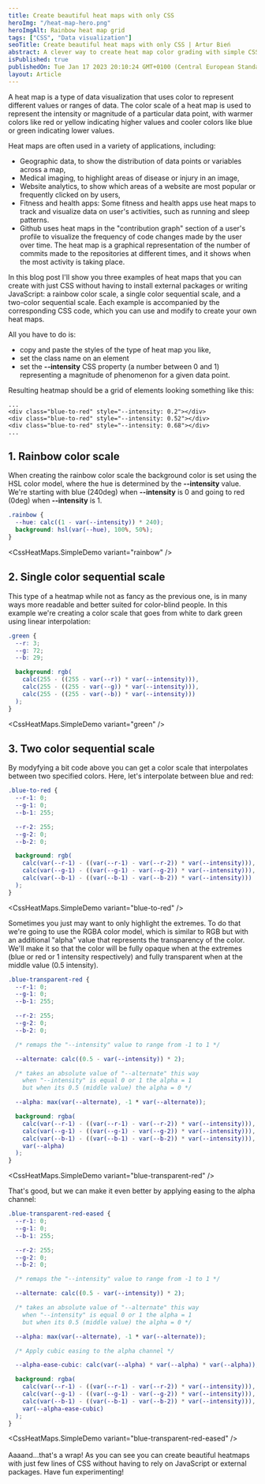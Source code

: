 ```yaml
---
title: Create beautiful heat maps with only CSS
heroImg: "/heat-map-hero.png"
heroImgAlt: Rainbow heat map grid
tags: ["CSS", "Data visualization"]
seoTitle: Create beautiful heat maps with only CSS | Artur Bień
abstract: A clever way to create heat map color grading with simple CSS
isPublished: true
publishedOn: Tue Jan 17 2023 20:10:24 GMT+0100 (Central European Standard Time)
layout: Article
---
```


A heat map is a type of data visualization that uses color to represent
different values or ranges of data. The color scale of a heat map is used
to represent the intensity or magnitude of a particular data point, with
warmer colors like red or yellow indicating higher values and cooler colors
like blue or green indicating lower values.

Heat maps are often used in a variety of applications, including:

- Geographic data, to show the distribution of data points or variables
  across a map,
- Medical imaging, to highlight areas of disease or injury in an image,
- Website analytics, to show which areas of a website are most popular
  or frequently clicked on by users,
- Fitness and health apps: Some fitness and health apps use heat maps
  to track and visualize data on user's activities, such as running and sleep patterns.
- Github uses heat maps in the "contribution graph" section of a user's profile to
  visualize the frequency of code changes made by the user over time. The heat map is
  a graphical representation of the number of commits made to the repositories at different
  times, and it shows when the most activity is taking place.

In this blog post I'll show you three examples of heat maps that you can create with just CSS
without having to install external packages or writing JavaScript:
a rainbow color scale, a single color sequential scale, and a two-color
sequential scale. Each example is accompanied by the corresponding CSS code,
which you can use and modify to create your own heat maps.

All you have to do is:

- copy and paste the styles of the type of heat map you like,
- set the class name on an element
- set the **--intensity** CSS property (a number between 0 and 1) representing
  a magnitude of phenomenon for a given data point.

Resulting heatmap should be a grid of elements looking something like this:

```
...
<div class="blue-to-red" style="--intensity: 0.2"></div>
<div class="blue-to-red" style="--intensity: 0.52"></div>
<div class="blue-to-red" style="--intensity: 0.68"></div>
...
```

## 1. Rainbow color scale

When creating the rainbow color scale the background color is set using
the HSL color model, where the hue is determined by the **--intensity** value.
We're starting with blue (240deg) when **--intensity** is 0 and going
to red (0deg) when **--intensity** is 1.

```css
.rainbow {
  --hue: calc((1 - var(--intensity)) * 240);
  background: hsl(var(--hue), 100%, 50%);
}
```

<CssHeatMaps.SimpleDemo variant="rainbow" />

## 2. Single color sequential scale

This type of a heatmap while not as fancy as the previous one,
is in many ways more readable and better suited for color-blind people.
In this example we're creating a color scale that goes from white to dark green
using linear interpolation:

```css
.green {
  --r: 3;
  --g: 72;
  --b: 29;

  background: rgb(
    calc(255 - ((255 - var(--r)) * var(--intensity))),
    calc(255 - ((255 - var(--g)) * var(--intensity))),
    calc(255 - ((255 - var(--b)) * var(--intensity)))
  );
}
```

<CssHeatMaps.SimpleDemo variant="green" />

## 3. Two color sequential scale

By modyfying a bit code above you can get a color scale that interpolates between
two specified colors. Here, let's interpolate between blue and red:

```css
.blue-to-red {
  --r-1: 0;
  --g-1: 0;
  --b-1: 255;

  --r-2: 255;
  --g-2: 0;
  --b-2: 0;

  background: rgb(
    calc(var(--r-1) - ((var(--r-1) - var(--r-2)) * var(--intensity))),
    calc(var(--g-1) - ((var(--g-1) - var(--g-2)) * var(--intensity))),
    calc(var(--b-1) - ((var(--b-1) - var(--b-2)) * var(--intensity)))
  );
}
```

<CssHeatMaps.SimpleDemo variant="blue-to-red" />
<br />

Sometimes you just may want to only highlight the extremes. To do that we're
going to use the RGBA color model, which is similar to RGB but with an additional
"alpha" value that represents the transparency of the color.
We'll make it so that the color will be fully opaque when at the extremes
(blue or red or 1 intensity respectively) and fully transparent when at the
middle value (0.5 intensity).

```css
.blue-transparent-red {
  --r-1: 0;
  --g-1: 0;
  --b-1: 255;

  --r-2: 255;
  --g-2: 0;
  --b-2: 0;

  /* remaps the "--intensity" value to range from -1 to 1 */

  --alternate: calc((0.5 - var(--intensity)) * 2);

  /* takes an absolute value of "--alternate" this way 
    when "--intensity" is equal 0 or 1 the alpha = 1
    but when its 0.5 (middle value) the alpha = 0 */

  --alpha: max(var(--alternate), -1 * var(--alternate));

  background: rgba(
    calc(var(--r-1) - ((var(--r-1) - var(--r-2)) * var(--intensity))),
    calc(var(--g-1) - ((var(--g-1) - var(--g-2)) * var(--intensity))),
    calc(var(--b-1) - ((var(--b-1) - var(--b-2)) * var(--intensity))),
    var(--alpha)
  );
}
```

<CssHeatMaps.SimpleDemo variant="blue-transparent-red" />
<br />

That's good, but we can make it even better by applying easing
to the alpha channel:

```css
.blue-transparent-red-eased {
  --r-1: 0;
  --g-1: 0;
  --b-1: 255;

  --r-2: 255;
  --g-2: 0;
  --b-2: 0;

  /* remaps the "--intensity" value to range from -1 to 1 */

  --alternate: calc((0.5 - var(--intensity)) * 2);

  /* takes an absolute value of "--alternate" this way 
    when "--intensity" is equal 0 or 1 the alpha = 1
    but when its 0.5 (middle value) the alpha = 0 */

  --alpha: max(var(--alternate), -1 * var(--alternate));

  /* Apply cubic easing to the alpha channel */

  --alpha-ease-cubic: calc(var(--alpha) * var(--alpha) * var(--alpha));

  background: rgba(
    calc(var(--r-1) - ((var(--r-1) - var(--r-2)) * var(--intensity))),
    calc(var(--g-1) - ((var(--g-1) - var(--g-2)) * var(--intensity))),
    calc(var(--b-1) - ((var(--b-1) - var(--b-2)) * var(--intensity))),
    var(--alpha-ease-cubic)
  );
}
```

<CssHeatMaps.SimpleDemo variant="blue-transparent-red-eased" />
<br />
<br />
Aaaand...that's a wrap! As you can see you can create beautiful heatmaps with just
few lines of CSS without having to rely on JavaScript or external packages. Have
fun experimenting!
